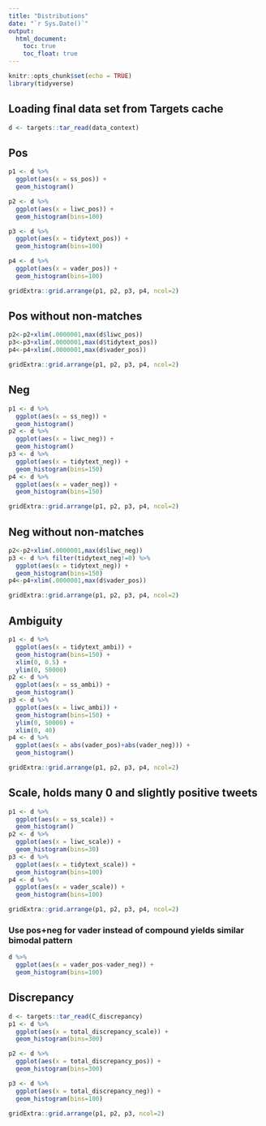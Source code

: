 ```yaml
---
title: "Distributions"
date: "`r Sys.Date()`"
output:
  html_document:
    toc: true
    toc_float: true
---
```


```r
knitr::opts_chunk$set(echo = TRUE)
library(tidyverse)
```

## Loading final data set from Targets cache

```r
d <- targets::tar_read(data_context)
```

## Pos

```r
p1 <- d %>% 
  ggplot(aes(x = ss_pos)) +
  geom_histogram()

p2 <- d %>% 
  ggplot(aes(x = liwc_pos)) +
  geom_histogram(bins=100)

p3 <- d %>% 
  ggplot(aes(x = tidytext_pos)) +
  geom_histogram(bins=100)

p4 <- d %>% 
  ggplot(aes(x = vader_pos)) +
  geom_histogram(bins=100)

gridExtra::grid.arrange(p1, p2, p3, p4, ncol=2)

```

## Pos without non-matches

```r
p2<-p2+xlim(.0000001,max(d$liwc_pos))
p3<-p3+xlim(.0000001,max(d$tidytext_pos))
p4<-p4+xlim(.0000001,max(d$vader_pos))

gridExtra::grid.arrange(p1, p2, p3, p4, ncol=2)
```

## Neg

```r
p1 <- d %>% 
  ggplot(aes(x = ss_neg)) +
  geom_histogram()
p2 <- d %>% 
  ggplot(aes(x = liwc_neg)) +
  geom_histogram()
p3 <- d %>% 
  ggplot(aes(x = tidytext_neg)) +
  geom_histogram(bins=150)
p4 <- d %>% 
  ggplot(aes(x = vader_neg)) +
  geom_histogram(bins=150)

gridExtra::grid.arrange(p1, p2, p3, p4, ncol=2)

```

## Neg without non-matches

```r
p2<-p2+xlim(.0000001,max(d$liwc_neg))
p3 <- d %>% filter(tidytext_neg!=0) %>% 
  ggplot(aes(x = tidytext_neg)) +
  geom_histogram(bins=150)
p4<-p4+xlim(.0000001,max(d$vader_pos))

gridExtra::grid.arrange(p1, p2, p3, p4, ncol=2)
```

## Ambiguity

```r
p1 <- d %>% 
  ggplot(aes(x = tidytext_ambi)) +
  geom_histogram(bins=150) +
  xlim(0, 0.5) + 
  ylim(0, 50000)
p2 <- d %>% 
  ggplot(aes(x = ss_ambi)) +
  geom_histogram()
p3 <- d %>% 
  ggplot(aes(x = liwc_ambi)) +
  geom_histogram(bins=150) +
  ylim(0, 50000) +
  xlim(0, 40)
p4 <- d %>% 
  ggplot(aes(x = abs(vader_pos)+abs(vader_neg))) +
  geom_histogram()

gridExtra::grid.arrange(p1, p2, p3, p4, ncol=2)
```

## Scale, holds many 0 and slightly positive tweets

```r
p1 <- d %>% 
  ggplot(aes(x = ss_scale)) +
  geom_histogram()
p2 <- d %>% 
  ggplot(aes(x = liwc_scale)) +
  geom_histogram(bins=30)
p3 <- d %>% 
  ggplot(aes(x = tidytext_scale)) +
  geom_histogram(bins=100)
p4 <- d %>% 
  ggplot(aes(x = vader_scale)) +
  geom_histogram(bins=100)

gridExtra::grid.arrange(p1, p2, p3, p4, ncol=2)
```
### Use pos+neg for vader instead of compound yields similar bimodal pattern

```r
d %>% 
  ggplot(aes(x = vader_pos-vader_neg)) +
  geom_histogram(bins=100)

```

## Discrepancy

```r
d <- targets::tar_read(C_discrepancy)
p1 <- d %>% 
  ggplot(aes(x = total_discrepancy_scale)) +
  geom_histogram(bins=300)

p2 <- d %>% 
  ggplot(aes(x = total_discrepancy_pos)) +
  geom_histogram(bins=300)

p3 <- d %>% 
  ggplot(aes(x = total_discrepancy_neg)) +
  geom_histogram(bins=100)

gridExtra::grid.arrange(p1, p2, p3, ncol=2)
```
